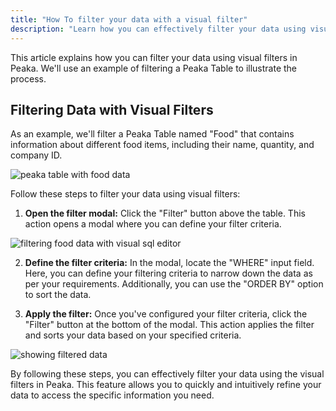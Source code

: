 ```yaml
---
title: "How To filter your data with a visual filter"
description: "Learn how you can effectively filter your data using visual filters in Peaka"
---
```


This article explains how you can filter your data using visual filters in Peaka. We'll use an example of filtering a Peaka Table to illustrate the process.

## Filtering Data with Visual Filters

As an example, we'll filter a Peaka Table named "Food" that contains information about different food items, including their name, quantity, and company ID.

<img
  src="https://cdn.peaka.com/how-to-guides/how-to-filter-data-with-visual-filter-1.png"
  alt="peaka table with food data"
/>

Follow these steps to filter your data using visual filters:

1. **Open the filter modal:** Click the "Filter" button above the table. This action opens a modal where you can define your filter criteria.

<img
  src="https://cdn.peaka.com/how-to-guides/how-to-filter-data-with-visual-filter-2.png"
  alt="filtering food data with visual sql editor"
/>

2. **Define the filter criteria:** In the modal, locate the "WHERE" input field. Here, you can define your filtering criteria to narrow down the data as per your requirements. Additionally, you can use the "ORDER BY" option to sort the data.

3. **Apply the filter:** Once you've configured your filter criteria, click the "Filter" button at the bottom of the modal. This action applies the filter and sorts your data based on your specified criteria.

<img
  src="https://cdn.peaka.com/how-to-guides/how-to-filter-data-with-visual-filter-3.png"
  alt="showing filtered data"
/>

By following these steps, you can effectively filter your data using the visual filters in Peaka. This feature allows you to quickly and intuitively refine your data to access the specific information you need.

